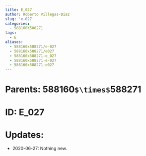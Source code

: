 ```yaml
---
title: E_027
author: Roberto Villegas-Diaz
slug: 'e-027'
categories:
  - 588160X588271
tags:
  - E
aliases:
  - 588160x588271/e-027
  - 588160x588271/e027
  - 588160x588271-e_027
  - 588160x588271-e-027
  - 588160x588271-e027
---
```


# **Parents**: 588160`$\times$`588271
# **ID**: E_027
# **Updates**: 
 - 2020-06-27: Nothing new.

